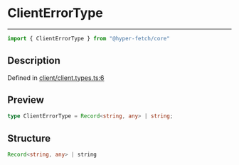 

# ClientErrorType

<div class="api-docs__separator" data-reactroot="">

---

</div><div class="api-docs__import" data-reactroot="">

```ts
import { ClientErrorType } from "@hyper-fetch/core"
```

</div><div class="api-docs__section">

## Description

</div><div class="api-docs__description"><span class="api-docs__do-not-parse">



</span></div><p class="api-docs__definition">

Defined in [client/client.types.ts:6](https://github.com/BetterTyped/hyper-fetch/blob/c44d728f/packages/core/src/client/client.types.ts#L6)

</p><div class="api-docs__section">

## Preview

</div><div class="api-docs__preview type single">

```ts
type ClientErrorType = Record<string, any> | string;
```

</div><div class="api-docs__section">

## Structure

</div><div class="api-docs__returns">

```ts
Record<string, any> | string
```

</div>
